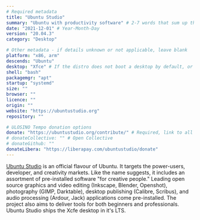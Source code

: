 ```yaml
---
# Required metadata
title: "Ubuntu Studio"
summary: "Ubuntu with productivity software" # 2-7 words that sum up the distribution
date: "2021-12-01" # Year-Month-Day
version: "20.04.3"
category: "Desktop"

# Other metadata - if details unknown or not applicable, leave blank
platform: "x86, arm"
descends: "Ubuntu"
desktop: "Xfce" # If the distro does not boot a desktop by default, or doesn't ship one, leave 'desktop' blank
shell: "bash"
packagemgr: "apt"
startup: "systemd"
size: ""
browser: ""
licence: ""
origin: ""
website: "https://ubuntustudio.org"
repository: ""

# ULOSINO Tempo donation options
donate: "https://ubuntustudio.org/contribute/" # Required, link to all donation options
# donateCollective: "" # Open Collective
# donateGithub: ""
donateLibera: "https://liberapay.com/ubuntustudio/donate"
---
```


[Ubuntu Studio](https://ubuntustudio.org) is an official flavour of Ubuntu. It targets the power-users, developer, and creativity markets. Like the name suggests, it includes an assortment of pre-installed software "for creative people." Leading open source graphics and video editing (Inkscape, Blender, Openshot), photography (GIMP, Darktable), desktop publishing (Calibre, Scribus), and audio processing (Ardour, Jack) applications come pre-installed. The project also aims to deliver tools for both beginners and professionals. Ubuntu Studio ships the Xcfe desktop in it's LTS.
